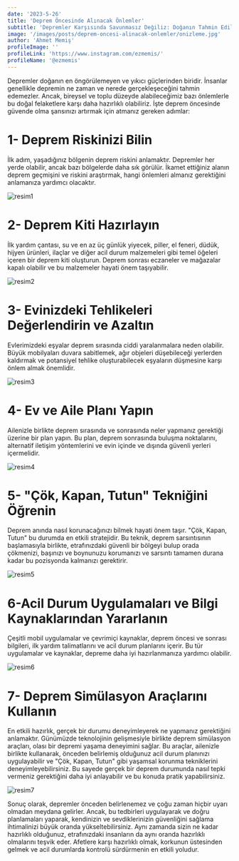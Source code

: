 ```yaml
---
date: '2023-5-26'
title: 'Deprem Öncesinde Alınacak Önlemler'
subtitle: 'Depremler Karşısında Savunmasız Değiliz: Doğanın Tahmin Edilemez Gücüne Karşı Kendimizi Nasıl Koruruz?'
image: '/images/posts/deprem-oncesi-alinacak-onlemler/onizleme.jpg'
author: 'Ahmet Memiş'
profileImage: ''
profileLink: 'https://www.instagram.com/ezmemis/'
profileName: '@ezmemis'
---
```


Depremler doğanın en öngörülemeyen ve yıkıcı güçlerinden biridir. İnsanlar genellikle depremin ne zaman ve nerede gerçekleşeceğini tahmin edemezler. Ancak, bireysel ve toplu düzeyde alabileceğimiz bazı önlemlerle bu doğal felaketlere karşı daha hazırlıklı olabiliriz. İşte deprem öncesinde güvende olma şansınızı artırmak için atmanız gereken adımlar:

# 1- Deprem Riskinizi Bilin

İlk adım, yaşadığınız bölgenin deprem riskini anlamaktır. Depremler her yerde olabilir, ancak bazı bölgelerde daha sık görülür. İkamet ettiğiniz alanın deprem geçmişini ve riskini araştırmak, hangi önlemleri almanız gerektiğini anlamanıza yardımcı olacaktır.

![resim1](/images/posts/deprem-oncesi-alinacak-onlemler/resim1.png)

# 2- Deprem Kiti Hazırlayın

İlk yardım çantası, su ve en az üç günlük yiyecek, piller, el feneri, düdük, hijyen ürünleri, ilaçlar ve diğer acil durum malzemeleri gibi temel öğeleri içeren bir deprem kiti oluşturun. Deprem sonrası eczaneler ve mağazalar kapalı olabilir ve bu malzemeler hayati önem taşıyabilir.

![resim2](/images/posts/deprem-oncesi-alinacak-onlemler/resim2.png)

# 3- Evinizdeki Tehlikeleri Değerlendirin ve Azaltın

Evlerimizdeki eşyalar deprem sırasında ciddi yaralanmalara neden olabilir. Büyük mobilyaları duvara sabitlemek, ağır objeleri düşebileceği yerlerden kaldırmak ve potansiyel tehlike oluşturabilecek eşyaların düşmesine karşı önlem almak önemlidir.

![resim3](/images/posts/deprem-oncesi-alinacak-onlemler/resim3.png)

# 4- Ev ve Aile Planı Yapın

Ailenizle birlikte deprem sırasında ve sonrasında neler yapmanız gerektiği üzerine bir plan yapın. Bu plan, deprem sonrasında buluşma noktalarını, alternatif iletişim yöntemlerini ve evin içinde ve dışında güvenli yerleri içermelidir.

![resim4](/images/posts/deprem-oncesi-alinacak-onlemler/resim4.png)

# 5- "Çök, Kapan, Tutun" Tekniğini Öğrenin

Deprem anında nasıl korunacağınızı bilmek hayati önem taşır. "Çök, Kapan, Tutun" bu durumda en etkili stratejidir. Bu teknik, deprem sarsıntısının başlamasıyla birlikte, etrafınızdaki güvenli bir bölgeyi bulup orada çökmenizi, başınızı ve boynunuzu korumanızı ve sarsıntı tamamen durana kadar bu pozisyonda kalmanızı gerektirir.

![resim5](/images/posts/deprem-oncesi-alinacak-onlemler/resim5.png)

# 6-Acil Durum Uygulamaları ve Bilgi Kaynaklarından Yararlanın

Çeşitli mobil uygulamalar ve çevrimiçi kaynaklar, deprem öncesi ve sonrası bilgileri, ilk yardım talimatlarını ve acil durum planlarını içerir. Bu tür uygulamalar ve kaynaklar, depreme daha iyi hazırlanmanıza yardımcı olabilir.

![resim6](/images/posts/deprem-oncesi-alinacak-onlemler/resim6.png)

# 7- Deprem Simülasyon Araçlarını Kullanın

En etkili hazırlık, gerçek bir durumu deneyimleyerek ne yapmanız gerektiğini anlamaktır. Günümüzde teknolojinin gelişmesiyle birlikte deprem simülasyon araçları, olası bir depremi yaşama deneyimini sağlar. Bu araçlar, ailenizle birlikte kullanarak, önceden belirlemiş olduğunuz acil durum planınızı uygulayabilir ve "Çök, Kapan, Tutun" gibi yaşamsal korunma tekniklerini deneyimleyebilirsiniz. Bu sayede gerçek bir deprem durumunda nasıl tepki vermeniz gerektiğini daha iyi anlayabilir ve bu konuda pratik yapabilirsiniz.

![resim7](/images/posts/deprem-oncesi-alinacak-onlemler/resim7.png)

Sonuç olarak, depremler önceden belirlenemez ve çoğu zaman hiçbir uyarı olmadan meydana gelirler. Ancak, bu tedbirleri uygulayarak ve doğru planlamaları yaparak, kendinizin ve sevdiklerinizin güvenliğini sağlama ihtimalinizi büyük oranda yükseltebilirsiniz. Aynı zamanda sizin ne kadar hazırlıklı olduğunuz, etrafınızdaki insanların da aynı oranda hazırlıklı olmalarını teşvik eder. Afetlere karşı hazırlıklı olmak, korkunun üstesinden gelmek ve acil durumlarda kontrolü sürdürmenin en etkili yoludur.
